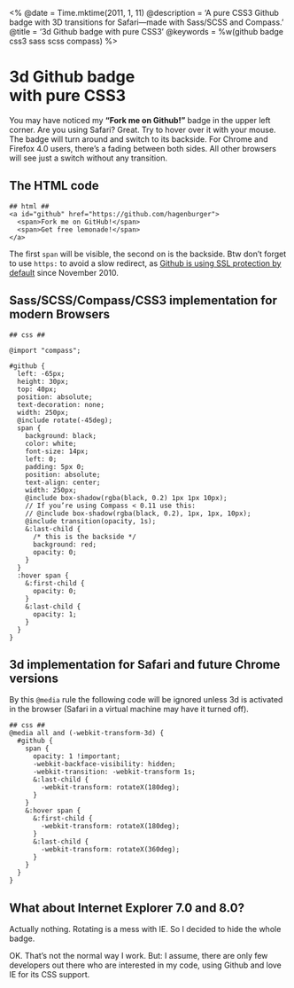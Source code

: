 <%
  @date = Time.mktime(2011, 1, 11)
  @description = 'A pure CSS3 Github badge with 3D transitions for Safari—made with Sass/SCSS and Compass.'
  @title = '3d Github badge with pure CSS3'
  @keywords = %w(github badge css3 sass scss compass)
%>

3d Github badge<br>with pure CSS3
=================================

You may have noticed my **“Fork me on Github!”** badge in the upper left corner.
Are you using Safari? Great. Try to hover over it with your mouse. The badge will turn around and switch to its backside.
For Chrome and Firefox 4.0 users, there’s a fading between both sides.
All other browsers will see just a switch without any transition.


The HTML code
-------------

    ## html ##
    <a id="github" href="https://github.com/hagenburger">
      <span>Fork me on GitHub!</span>
      <span>Get free lemonade!</span>
    </a>

The first `span` will be visible, the second on is the backside.
Btw don’t forget to use `https:` to avoid a slow redirect, as [Github is using SSL protection by default](https://github.com/blog/738-sidejack-prevention-phase-2-ssl-everywhere) since November 2010.


Sass/SCSS/Compass/CSS3 implementation for modern Browsers
---------------------------------------------------------

    ## css ##
    
    @import "compass";
    
    #github {
      left: -65px;
      height: 30px;
      top: 40px;
      position: absolute;
      text-decoration: none;
      width: 250px;
      @include rotate(-45deg);
      span {
        background: black;
        color: white;
        font-size: 14px;
        left: 0;
        padding: 5px 0;
        position: absolute;
        text-align: center;
        width: 250px;
        @include box-shadow(rgba(black, 0.2) 1px 1px 10px);
        // If you’re using Compass < 0.11 use this:
        // @include box-shadow(rgba(black, 0.2), 1px, 1px, 10px);
        @include transition(opacity, 1s);
        &:last-child {
          /* this is the backside */
          background: red;
          opacity: 0;
        }
      }
      :hover span {
        &:first-child {
          opacity: 0;
        }
        &:last-child {
          opacity: 1;
        }
      }
    }


3d implementation for Safari and future Chrome versions
-------------------------------------------------------

By this `@media` rule the following code will be ignored unless 3d is activated in the browser (Safari in a virtual machine may have it turned off). 

    ## css ##
    @media all and (-webkit-transform-3d) {
      #github {
        span {
          opacity: 1 !important;
          -webkit-backface-visibility: hidden;
          -webkit-transition: -webkit-transform 1s;
          &:last-child {
            -webkit-transform: rotateX(180deg);
          }
        }
        &:hover span {
          &:first-child {
            -webkit-transform: rotateX(180deg);
          }
          &:last-child {
            -webkit-transform: rotateX(360deg);
          }
        }
      }
    }


What about Internet Explorer 7.0 and 8.0?
-----------------------------------------

Actually nothing. Rotating is a mess with IE. So I decided to hide the whole badge.

OK. That’s not the normal way I work. But: I assume, there are only few developers out there who are interested in my code, using Github and love IE for its CSS support.